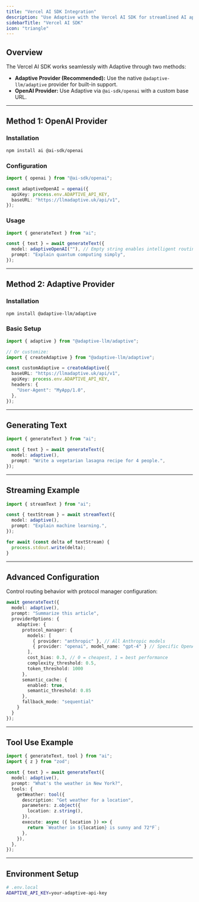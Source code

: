 ```yaml
---
title: "Vercel AI SDK Integration"
description: "Use Adaptive with the Vercel AI SDK for streamlined AI applications"
sidebarTitle: "Vercel AI SDK"
icon: "triangle"
---
```


## Overview

The Vercel AI SDK works seamlessly with Adaptive through two methods:

- **Adaptive Provider (Recommended):** Use the native `@adaptive-llm/adaptive` provider for built-in support.
- **OpenAI Provider:** Use Adaptive via `@ai-sdk/openai` with a custom base URL.

---

## Method 1: OpenAI Provider

### Installation

```bash
npm install ai @ai-sdk/openai
```

### Configuration

```ts
import { openai } from "@ai-sdk/openai";

const adaptiveOpenAI = openai({
  apiKey: process.env.ADAPTIVE_API_KEY,
  baseURL: "https://llmadaptive.uk/api/v1",
});
```

### Usage

```ts
import { generateText } from "ai";

const { text } = await generateText({
  model: adaptiveOpenAI(""), // Empty string enables intelligent routing
  prompt: "Explain quantum computing simply",
});
```

---

## Method 2: Adaptive Provider

### Installation

```bash
npm install @adaptive-llm/adaptive
```

### Basic Setup

```ts
import { adaptive } from "@adaptive-llm/adaptive";

// Or customize:
import { createAdaptive } from "@adaptive-llm/adaptive";

const customAdaptive = createAdaptive({
  baseURL: "https://llmadaptive.uk/api/v1",
  apiKey: process.env.ADAPTIVE_API_KEY,
  headers: {
    "User-Agent": "MyApp/1.0",
  },
});
```

---

## Generating Text

```ts
import { generateText } from "ai";

const { text } = await generateText({
  model: adaptive(),
  prompt: "Write a vegetarian lasagna recipe for 4 people.",
});
```

---

## Streaming Example

```ts
import { streamText } from "ai";

const { textStream } = await streamText({
  model: adaptive(),
  prompt: "Explain machine learning.",
});

for await (const delta of textStream) {
  process.stdout.write(delta);
}
```

---

## Advanced Configuration

Control routing behavior with protocol manager configuration:

```ts
await generateText({
  model: adaptive(),
  prompt: "Summarize this article",
  providerOptions: {
    adaptive: {
      protocol_manager: {
        models: [
          { provider: "anthropic" }, // All Anthropic models
          { provider: "openai", model_name: "gpt-4" } // Specific OpenAI model
        ],
        cost_bias: 0.3, // 0 = cheapest, 1 = best performance
        complexity_threshold: 0.5,
        token_threshold: 1000
      },
      semantic_cache: {
        enabled: true,
        semantic_threshold: 0.85
      },
      fallback_mode: "sequential"
    }
  }
});
```


---

## Tool Use Example

```ts
import { generateText, tool } from "ai";
import { z } from "zod";

const { text } = await generateText({
  model: adaptive(),
  prompt: "What's the weather in New York?",
  tools: {
    getWeather: tool({
      description: "Get weather for a location",
      parameters: z.object({
        location: z.string(),
      }),
      execute: async ({ location }) => {
        return `Weather in ${location} is sunny and 72°F`;
      },
    }),
  },
});
```

---

## Environment Setup

```bash
# .env.local
ADAPTIVE_API_KEY=your-adaptive-api-key
```
